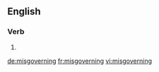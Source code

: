 ==English==

===Verb===
{{head|en|present participle}}

# {{present participle of|misgovern|lang=en|nocat=1}}

[[de:misgoverning]]
[[fr:misgoverning]]
[[vi:misgoverning]]